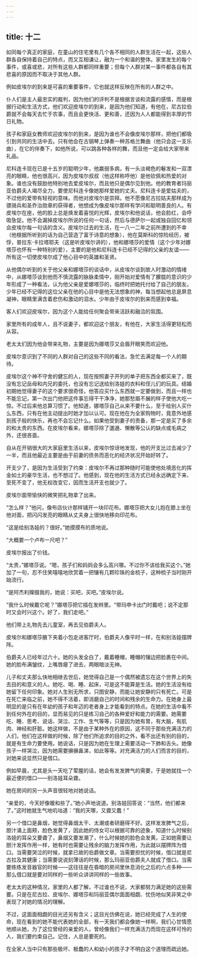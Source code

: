 ```yaml
---
---
---
```

title: 十二
---



如同每个真正的家庭，在童山的住宅里有几个各不相同的人群生活在一起，这些人群各自保持着自己的特点，而又互相谦让，融为一个和谐的整体。家里发生的每个事件，或喜或悲，对所有这些人群都同样重要；但每个人群对某一事件都各自有其悲喜的原因而不取决于其他人群。

例如皮埃尔的到来是可喜的重要事件，它也就这样反映在所有的人群之中。

仆人们是主人最忠实的裁判，因为他们的评判不是根据言谈和流露的感情，而是根据行动和生活方式，他们欢迎皮埃尔的到来，是因为他们知道，有他在，尼古拉伯爵就不会每天去忙于农事，而且会更快活、更和善，还因为人人都能得到丰厚的节日礼物。

孩子和家庭女教师欢迎皮埃尔的到来，是因为谁也不会像皮埃尔那样，把他们都吸引到共同的生活中去。只有他会在古钢琴上弹奏一种苏格兰舞曲（他只会这一支乐曲），在它的伴奏下，如他所说，可以跳各种各样的舞，而且他一定会给大家带来礼品。

尼科连卡现在已是十五岁的聪明少年，他羸弱多病，有一头淡褐色的鬈发和一双漂亮的眼睛，他也很高兴，因为皮埃尔叔叔（他这样称呼他）是他钦佩和热爱的对象。谁也没有鼓励他特别地去爱皮埃尔，而且他只是偶尔见到他。他的教育者玛丽亚伯爵夫人竭尽全力，要使尼科连卡像她那样爱她的丈夫。尼科连卡是爱姑夫的，不过他的爱带有轻视的意味。而他对皮埃尔是崇拜。他不愿像尼古拉姑夫那样成为骠骑兵和圣乔治勋章的获得者，他想成为像皮埃尔那样有学问和聪明善良的人。有皮埃尔在座，他的脸上总是焕发着喜悦的光辉，皮埃尔和他说话，他会脸红，会呼吸急促。他不会漏掉皮埃尔所说的任何一句话，然后与德萨尔一起或独自回忆和领会皮埃尔每一句话的含义。皮埃尔过去的生活，在一八一二年之前所遭到的不幸（他根据所听到的话为自己营造了富于诗意的想象），他在莫斯科的惊险经历，被俘，普拉东·卡拉塔耶夫（这是听皮埃尔讲的），他和娜塔莎的爱情（这个少年对娜塔莎也怀有一种特别的爱），主要的是他和尼科连卡已经不记得的父亲的友谊——所有这一切使皮埃尔成了他心目中的英雄和圣贤。

从他偶尔听到的关于他父亲和娜塔莎的谈话中，从皮埃尔谈到故人时激动的情绪中，从娜塔莎谈到他而不慎流露的脉脉柔情中，刚开始对爱情有了朦胧的意识的少年形成了一种看法，认为他父亲是爱娜塔莎的，临终时把她托付给了自己的朋友。少年已经不记得的这位父亲在他的心目中是他无法想象的神，每当想起他总是屏息凝神，眼睛里满含着悲伤和激动的泪水。少年由于皮埃尔的到来而感到幸福。

客人们欢迎皮埃尔，因为这个人能给任何聚会带来活跃和融洽的氛围。

家里所有的成年人，且不说妻子，都欢迎这个朋友，有他在，大家生活得更轻松而从容。

老太太们因为他会带来礼物，主要是因为娜塔莎又会眉开眼笑而欢迎他。

皮埃尔意识到了不同的人群对自己的这些不同的看法，急忙去满足每一个人的期待。

皮埃尔这个神不守舍的健忘的人，现在按照妻子开列的单子把东西全都买来了，既没有忘记岳母和内兄的委托，也没有忘记送给别洛娃的衣料和侄儿们的玩具。结婚初期他觉得妻子的这个要求很奇怪，他答应买什么东西就一定要做到，而且一样也不能忘记，第一次出门他把这件事忘得干干净净，她那愁眉不展的样子使他大吃一惊。不过后来他总算习惯了。他知道，娜塔莎自己从来不要什么，至于给别人买什么东西，只有在他主动提出时她才加以认可。现在他在为全家购物时，竟意外地感到孩子般的快乐，再也不会忘记什么。如果他受到妻子的责备，那一定是买了多余的和太贵的东西。在皮埃尔看来，娜塔莎除了邋遢、懒散等公认的缺点或毛病之外，还很吝啬。

自从在开销很大的大家庭里生活以来，皮埃尔惊讶地发现，他的开支比过去减少了一半，而且他最近主要是由于前妻的债务而恶化的经济状况开始好转了。

开支少了，是因为生活受到了约束：皮埃尔不再过那种随时可能使他处境恶化的挥金如土的豪华生活，也不想过了。他感到，现在他的生活方式已经永远确定下来、至死不变了，他无权改变它，因而生活开支也就少了。

皮埃尔面带愉快的微笑把礼物拿了出来。

“怎么样？”他问，像布店伙计那样铺开一块印花布。娜塔莎把大女儿抱在膝上坐在他对面，把闪闪发亮的眼睛从丈夫身上很快地移向印花布。

“这是给别洛娃的？很好。”她摸摸布的质地说。

“大概要一个卢布一尺吧？”

皮埃尔报出了价钱。

“太贵，”娜塔莎说。“嗯，孩子们和妈妈会多么高兴哪。不过你不该给我买这个。”她加了一句，忍不住笑嘻嘻地欣赏着一把镶有几颗珍珠的金梳子，这种梳子当时刚开始流行。

“是阿杰利撺掇我的，她说：买吧，买吧。”皮埃尔说。

“我什么时候戴它呢？”娜塔莎把它插在发辫里。“带玛申卡出门时戴吧；说不定那时又会时兴这个。好了，我们走吧。”

他们带上礼物先去儿童室，再去见伯爵夫人。

皮埃尔和娜塔莎腋下夹着小包走进客厅时，伯爵夫人像平时一样，在和别洛娃摆牌阵。

伯爵夫人已经年过六十。她的头发全白了，戴着睡帽，睡帽的镶边把脸裹在中间。她的脸布满皱纹，上嘴唇瘪了进去，两眼暗淡无神。

儿子和丈夫那么快地相继去世后，她觉得自己是一个偶然被遗忘在这个世界上的失去目的和意义的人。她吃、喝、睡、起床，可是这不能算是生活。她的生活没有给她留下任何印象。她对人生别无所求，只图安静，而能让她安静的只有死亡。可是在死亡来临之前，她不得不活着，即消磨自己的时间和残余的生命力。在她身上最明显的是只有在年幼的孩子和年迈的老者身上才能看到的特点。在她的生活中看不到任何外在的目的，显而易见的只是练习自己的各种爱好和能力的需要。她需要吃、睡、思考、说话、哭泣、工作、生气等等，只是因为她有胃，有大脑，有肌肉、神经和肝脏。她这样做，不是由于某种外在的原因，这不同于那些充满活力的人们，他们在这样做的时候，除了他们所追求的目的之外，看不出还有别的目的，就是有生命力要使用。她说话，只是因为她在生理上需要活动一下肺和舌头。她像孩子一样哭泣，因为她需要擤擤鼻涕，如此等等。对充满活力的人们而言的目的，对她来说显然只是借口。

例如早晨，尤其是头一天吃了荤腥的话，她会有发发脾气的需要，于是她就找一个最近便的借口——别洛娃耳朵聋。

她在房间的另一头声音很轻地对她说话。

“亲爱的，今天好像暖和些了。”她小声地说道。别洛娃回答说：“当然，他们都来了。”这时她就生气地叽咕道：“我的天哪，又聋又蠢！”

另一个借口是鼻烟，她觉得鼻烟太干、太潮或者研磨得不好。这样发发脾气之后，胆汁涌上面颊，脸色发黄了，因此她的侍女可以根据可靠的迹象，知道什么时候别洛娃的耳朵又要聋了，鼻烟又要发潮了，什么时候她的脸色会发黄。正如她需要让胆汁发挥作用一样，她有时也需要让残余的脑力发挥作用，为此就以摆牌阵为借口。当需要哭泣的时候，就拿已故的伯爵做文章。当需要担忧的时候，借口就是尼古拉及其健康；当需要说说刻薄话的时候，那么玛丽亚伯爵夫人就成了借口。当需要练练发音器官的时候——这往往是在昏暗的房间里休息消化之后的六点多种——那么借口就是要对同样的一些听众讲讲同样的一些故事。

老太太的这种情况，家里的人都了解，不过谁也不说，大家都努力满足她的这些需要。只是在尼古拉、皮埃尔、娜塔莎和玛丽亚偶尔面面相觑、忧伤地似笑非笑之中表现了对她的情况的理解。

不过，这面面相觑的目光还另有含义；这目光仿佛在说，她已经完成了人生的使命，现在看到的她不能代表她的全部，有一天我们都会像她一样啊，我们心甘情愿地顺从她，为了这位曾经的亲爱的人，曾经像我们一样充满活力而现在这样可怜的人，我们要约束自己。记住，人总是要死的。

在全家人当中只有那些极坏、极蠢的人和幼小的孩子才不明白这个道理而疏远她。
